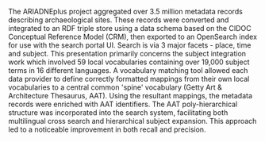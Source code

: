 The ARIADNEplus project aggregated over 3.5 million metadata records describing archaeological sites. These records were converted and integrated to an RDF triple store using a data schema based on the CIDOC Conceptual Reference Model (CRM), then exported to an OpenSearch index for use with the search portal UI. Search is via 3 major facets - place, time and subject. This presentation primarily concerns the subject integration work which involved 59 local vocabularies containing over 19,000 subject terms in 16 different languages. A vocabulary matching tool allowed each data provider to define correctly formatted mappings from their own local vocabularies to a central common 'spine' vocabulary (Getty Art & Architecture Thesaurus, AAT). Using the resultant mappings, the metadata records were enriched with AAT identifiers. The AAT poly-hierarchical structure was incorporated into the search system, facilitating both multilingual cross search and hierarchical subject expansion. This approach led to a noticeable improvement in both recall and precision.
